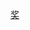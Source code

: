 {{portal|電視}}
{{year by category
|m=2
|c=0
|d=1
|y=4
|cat=电视奖项
|sortkey=电视奖项
|parent=依年份劃分的電視獎項
|subcat=2014年奖项
}}

[[Category:2014年電視|奖]]